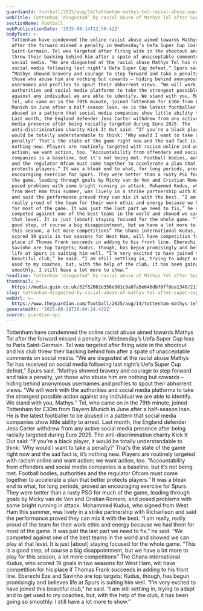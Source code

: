 ```yaml
---
guardianId: football/2025/aug/14/tottenham-mathys-tel-racial-abuse-super-cup-penalty
webTitle: Tottenham ‘disgusted’ by racial abuse of Mathys Tel after Super Cup defeat
sectionName: Football
webPublicationDate: '2025-08-14T12:50:42Z'
bodyText: >-
  Tottenham have condemned the online racist abuse aimed towards Mathys Tel
  after the forward missed a penalty in Wednesday’s Uefa Super Cup loss to Paris
  Saint-Germain. Tel was targeted after firing wide in the shootout and his club
  threw their backing behind him after a spate of unacceptable comments on
  social media. “We are disgusted at the racial abuse Mathys Tel has received on
  social media following last night’s Uefa Super Cup defeat,” Spurs said.
  “Mathys showed bravery and courage to step forward and take a penalty, yet
  those who abuse him are nothing but cowards – hiding behind anonymous
  usernames and profiles to spout their abhorrent views. “We will work with the
  authorities and social media platforms to take the strongest possible action
  against any individual we are able to identify. We stand with you, Mathys.”
  Tel, who came on in the 79th minute, joined Tottenham for £30m from Bayern
  Munich in June after a half-season loan. He is the latest footballer to be
  abused in a pattern that social media companies show little ability to arrest.
  Last month, the England defender Jess Carter withdrew from any active social
  media presence after being racially targeted during Euro 2025. The
  anti-discrimination charity Kick It Out said: “If you’re a black player, it
  would be totally understandable to think: ‘Why would I want to take a
  penalty?’ That’s the state of the game right now and the sad fact is, it’s
  nothing new. Players are routinely targeted with racism online and want
  action; we want action, too. “Accountability from offenders and social media
  companies is a baseline, but it’s not being met. Football bodies, authorities
  and the regulator Ofcom must come together to accelerate a plan that better
  protects players.” It was a bleak end to what, for long periods, proved an
  encouraging exercise for Spurs. They were better than a rusty PSG for much of
  the game, leading through goals by Micky van de Ven and Cristian Romero, and
  posed problems with some bright running in attack. Mohammed Kudus, who signed
  from West Ham this summer, was lively in a strike partnership with Richarlison
  and said the performance proved they can mix it with the best. “I am really,
  really proud of the team for their work ethic and energy because we had them
  for most of the game. It was just the last part we need to fix,” he said. “We
  competed against one of the best teams in the world and showed we can play at
  that level. It is just [about] staying focused for the whole game. “This is a
  good step, of course a big disappointment, but we have a lot more to play for
  this season, a lot more competitions” The Ghana international Kudus, who
  scored 19 goals in two seasons for West Ham, will have competition for his
  place if Thomas Frank succeeds in adding to his front line. Eberechi Eze and
  Savinho are top targets; Kudus, though, has begun promisingly and believes
  life at Spurs is suiting him well. “I’m very excited to have joined this
  beautiful club,” he said. “I am still settling in, trying to adapt and to get
  used to my coaches, but, with the help of the club, it has been going so
  smoothly. I still have a lot more to show.”
headline: Tottenham ‘disgusted’ by racial abuse of Mathys Tel after Super Cup defeat
thumbnail: >-
  https://media.guim.co.uk/52f52062e356e581c9a8fa5e646db78ffdea1340/217_182_3416_2732/500.jpg
slug: tottenham-disgusted-by-racial-abuse-of-mathys-tel-after-super-cup-defeat
webUrl: >-
  https://www.theguardian.com/football/2025/aug/14/tottenham-mathys-tel-racial-abuse-super-cup-penalty
generatedAt: '2025-08-28T20:04:24.432Z'
source: guardian-api
---
```

Tottenham have condemned the online racist abuse aimed towards Mathys Tel after the forward missed a penalty in Wednesday’s Uefa Super Cup loss to Paris Saint-Germain. Tel was targeted after firing wide in the shootout and his club threw their backing behind him after a spate of unacceptable comments on social media. “We are disgusted at the racial abuse Mathys Tel has received on social media following last night’s Uefa Super Cup defeat,” Spurs said. “Mathys showed bravery and courage to step forward and take a penalty, yet those who abuse him are nothing but cowards – hiding behind anonymous usernames and profiles to spout their abhorrent views. “We will work with the authorities and social media platforms to take the strongest possible action against any individual we are able to identify. We stand with you, Mathys.” Tel, who came on in the 79th minute, joined Tottenham for £30m from Bayern Munich in June after a half-season loan. He is the latest footballer to be abused in a pattern that social media companies show little ability to arrest. Last month, the England defender Jess Carter withdrew from any active social media presence after being racially targeted during Euro 2025. The anti-discrimination charity Kick It Out said: “If you’re a black player, it would be totally understandable to think: ‘Why would I want to take a penalty?’ That’s the state of the game right now and the sad fact is, it’s nothing new. Players are routinely targeted with racism online and want action; we want action, too. “Accountability from offenders and social media companies is a baseline, but it’s not being met. Football bodies, authorities and the regulator Ofcom must come together to accelerate a plan that better protects players.” It was a bleak end to what, for long periods, proved an encouraging exercise for Spurs. They were better than a rusty PSG for much of the game, leading through goals by Micky van de Ven and Cristian Romero, and posed problems with some bright running in attack. Mohammed Kudus, who signed from West Ham this summer, was lively in a strike partnership with Richarlison and said the performance proved they can mix it with the best. “I am really, really proud of the team for their work ethic and energy because we had them for most of the game. It was just the last part we need to fix,” he said. “We competed against one of the best teams in the world and showed we can play at that level. It is just [about] staying focused for the whole game. “This is a good step, of course a big disappointment, but we have a lot more to play for this season, a lot more competitions” The Ghana international Kudus, who scored 19 goals in two seasons for West Ham, will have competition for his place if Thomas Frank succeeds in adding to his front line. Eberechi Eze and Savinho are top targets; Kudus, though, has begun promisingly and believes life at Spurs is suiting him well. “I’m very excited to have joined this beautiful club,” he said. “I am still settling in, trying to adapt and to get used to my coaches, but, with the help of the club, it has been going so smoothly. I still have a lot more to show.”
